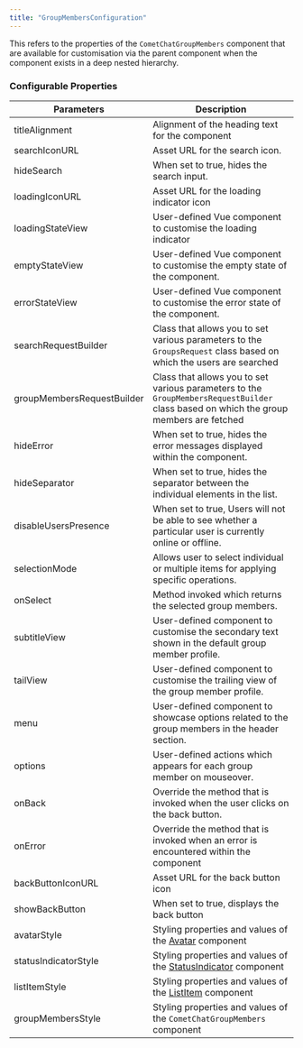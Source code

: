 ```yaml
---
title: "GroupMembersConfiguration"
---
```


This refers to the properties of the `CometChatGroupMembers` component that are available for customisation via the parent component when the component exists in a deep nested hierarchy.

### Configurable Properties

| Parameters                 | Description                                                                                                                            |
| -------------------------- | -------------------------------------------------------------------------------------------------------------------------------------- |
| titleAlignment             | Alignment of the heading text for the component                                                                                        |
| searchIconURL              | Asset URL for the search icon.                                                                                                         |
| hideSearch                 | When set to true, hides the search input.                                                                                              |
| loadingIconURL             | Asset URL for the loading indicator icon                                                                                               |
| loadingStateView           | User-defined Vue component to customise the loading indicator                                                                          |
| emptyStateView             | User-defined Vue component to customise the empty state of the component.                                                              |
| errorStateView             | User-defined Vue component to customise the error state of the component.                                                              |
| searchRequestBuilder       | Class that allows you to set various parameters to the `GroupsRequest` class based on which the users are searched                     |
| groupMembersRequestBuilder | Class that allows you to set various parameters to the `GroupMembersRequestBuilder` class based on which the group members are fetched |
| hideError                  | When set to true, hides the error messages displayed within the component.                                                             |
| hideSeparator              | When set to true, hides the separator between the individual elements in the list.                                                     |
| disableUsersPresence       | When set to true, Users will not be able to see whether a particular user is currently online or offline.                              |
| selectionMode              | Allows user to select individual or multiple items for applying specific operations.                                                   |
| onSelect                   | Method invoked which returns the selected group members.                                                                               |
| subtitleView               | User-defined component to customise the secondary text shown in the default group member profile.                                      |
| tailView                   | User-defined component to customise the trailing view of the group member profile.                                                     |
| menu                       | User-defined component to showcase options related to the group members in the header section.                                         |
| options                    | User-defined actions which appears for each group member on mouseover.                                                                 |
| onBack                     | Override the method that is invoked when the user clicks on the back button.                                                           |
| onError                    | Override the method that is invoked when an error is encountered within the component                                                  |
| backButtonIconURL          | Asset URL for the back button icon                                                                                                     |
| showBackButton             | When set to true, displays the back button                                                                                             |
| avatarStyle                | Styling properties and values of the [Avatar](/docs/web-elements/avatar) component                                                     |
| statusIndicatorStyle       | Styling properties and values of the [StatusIndicator](/docs/web-elements/status-indicator) component                                  |
| listItemStyle              | Styling properties and values of the [ListItem](/docs/web-elements/list-item) component                                                |
| groupMembersStyle          | Styling properties and values of the `CometChatGroupMembers` component                                                                 |
